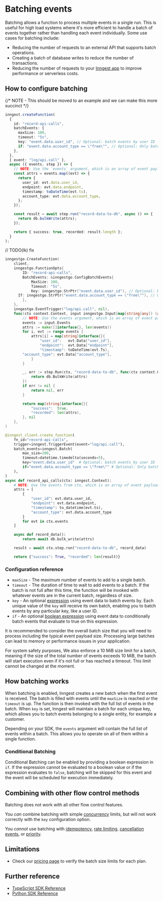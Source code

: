 

# Batching events

Batching allows a function to process multiple events in a single run. This is useful for high load systems where it's more efficient to handle a batch of events together rather than handling each event individually. Some use cases for batching include:

* Reducing the number of requests to an external API that supports batch operations.
* Creating a batch of database writes to reduce the number of transactions.
* Reducing the number of requests to your [Inngest app](/docs/apps) to improve performance or serverless costs.

## How to configure batching

{/* NOTE - This should be moved to an example and we can make this more succinct */}
<CodeGroup>
```ts {{ title: "TypeScript"}}
inngest.createFunction(
  {
    id: "record-api-calls",
    batchEvents: {
      maxSize: 100,
      timeout: "5s",
      key: "event.data.user_id", // Optional: batch events by user ID
      if: "event.data.account_type == \"free\"", // Optional: Only batch events from free accounts 
    },
  },
  { event: "log/api.call" },
  async ({ events, step }) => {
    // NOTE: Use the `events` argument, which is an array of event payloads
    const attrs = events.map((evt) => {
      return {
        user_id: evt.data.user_id,
        endpoint: evt.data.endpoint,
        timestamp: toDateTime(evt.ts),
        account_type: evt.data.account_type,
      };
    });

    const result = await step.run("record-data-to-db", async () => {
      return db.bulkWrite(attrs);
    });

    return { success: true, recorded: result.length };
  }
);
```
// TODO(lk) fix

```go {{ title: "Go" }}
inngestgo.CreateFunction(
	client,
	inngestgo.FunctionOpts{
		ID: "record-api-calls",
		BatchEvents: &inngestgo.ConfigBatchEvents{
			MaxSize: 100,
			Timeout: "5s",
			Key: inngestgo.StrPtr("event.data.user_id"), // Optional: batch events by user ID
      If: inngestgo.StrPtr("event.data.account_type == \"free\""), // Optional: Only batch events from free accounts 
		},
	},
	inngestgo.EventTrigger("log/api.call", nil),
	func(ctx context.Context, input inngestgo.Input[map[string]any]) (any, error) {
		// NOTE: Use the events argument, which is an array of event payloads
		events := input.Events
		attrs := make([]interface{}, len(events))
		for i, evt := range events {
			attrs[i] = map[string]interface{}{
				"user_id":   evt.Data["user_id"],
				"endpoint":  evt.Data["endpoint"],
				"timestamp": toDateTime(evt.Ts),
        "account_type": evt.Data["account_type"],
			}
		}

		_, err := step.Run(ctx, "record-data-to-db", func(ctx context.Context) (interface{}, error) {
			return db.BulkWrite(attrs)
		})
		if err != nil {
			return nil, err
		}

		return map[string]interface{}{
			"success":  true,
			"recorded": len(attrs),
		}, nil
	},
)
```

```py {{ title: "Python" }}
@inngest_client.create_function(
    fn_id="record-api-calls",
    trigger=inngest.TriggerEvent(event="log/api.call"),
    batch_events=inngest.Batch(
        max_size=100,
        timeout=datetime.timedelta(seconds=5),
        key="event.data.user_id"  # Optional: batch events by user ID
        if="event.data.account_type == \"free\"" # Optional: Only batch events from free accounts 
    ),
)
async def record_api_calls(ctx: inngest.Context):
    # NOTE: Use the events from ctx, which is an array of event payloads
    attrs = [
        {
            "user_id": evt.data.user_id,
            "endpoint": evt.data.endpoint,
            "timestamp": to_datetime(evt.ts),
            "account_type": evt.data.account_type
        }
        for evt in ctx.events
    ]

    async def record_data():
        return await db.bulk_write(attrs)

    result = await ctx.step.run("record-data-to-db", record_data)

    return {"success": True, "recorded": len(result)}
```

</CodeGroup>

### Configuration reference

* `maxSize` - The maximum number of events to add to a single batch.
* `timeout` - The duration of time to wait to add events to a batch. If the batch is not full after this time, the function will be invoked with whatever events are in the current batch, regardless of size.
* `key` - An optional [expression](/docs/guides/writing-expressions) using event data to batch events by. Each unique value of the `key` will receive its own batch, enabling you to batch events by any particular key, like a user ID.
* `if` - An optional [boolean expression](/docs/guides/writing-expressions) using event data to conditionally batch events that evaluate to true on this expression. 


<Callout>
  It is recommended to consider the overall batch size that you will need to process including the typical event payload size. Processing large batches can lead to memory or performance issues in your application.

  For system safety purposes, We also enforce a 10 MiB size limit for a batch, meaning if the size of the total number of events exceeds 10 MiB, the batch will start execution even if it's not full or has reached a timeout.
  This limit cannot be changed at the moment.
</Callout>

## How batching works

When batching is enabled, Inngest creates a new batch when the first event is received. The batch is filled with events until the `maxSize` is reached _or_ the `timeout` is up. The function is then invoked with the full list of events in the batch. When `key` is set, Inngest will maintain a batch for each unique key, which allows you to batch events belonging to a single entity, for example a customer.

Depending on your SDK, the `events` argument will contain the full list of events within a batch. This allows you to operate on all of them within a single function.

### Conditional Batching
Conditional Batching can be enabled by providing a boolean expression in `if`.  If the expression cannot be evaluated to a boolean value or if the expression evaluates to `false`, batching will be skipped for this event and the event will be scheduled for execution immediately.

## Combining with other flow control methods

Batching does not work with all other flow control features.

You _can_ combine batching with simple [concurrency](/docs/guides/concurrency) limits, but will not work correctly with the `key` configuration option.

You _cannot_ use batching with [idempotency](/docs/guides/handling-idempotency), [rate limiting](/docs/guides/rate-limiting), [cancellation events](/docs/guides/cancel-running-functions#cancel-with-events), or [priority](/docs/guides/priority).

## Limitations

* Check our [pricing page](https://www.inngest.com/pricing) to verify the batch size limits for each plan.

## Further reference

* [TypeScript SDK Reference](/docs/reference/functions/create#batchEvents)
* [Python SDK Reference](/docs/reference/python/functions/create#batch_events)
